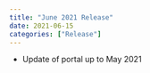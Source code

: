 ```yaml
---
title: "June 2021 Release"
date: 2021-06-15
categories: ["Release"]
---
```


<script src="/rmarkdown-libs/header-attrs/header-attrs.js"></script>


<ul>
<li>Update of portal up to May 2021</li>
</ul>